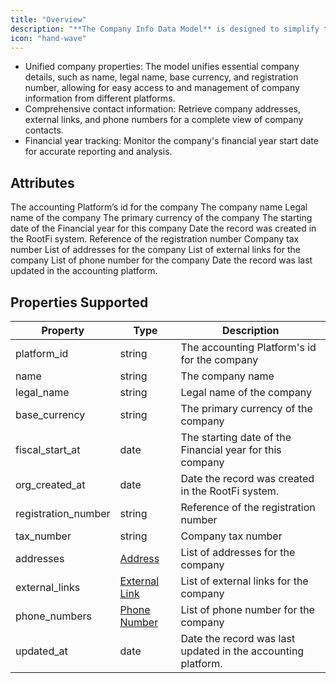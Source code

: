 ```yaml
---
title: "Overview"
description: "**The Company Info Data Model** is designed to simplify the management and retrieval of company-related information across various accounting platforms. "
icon: "hand-wave"
---
```


- Unified company properties: The model unifies essential company details, such as name, legal name, base currency, and registration number, allowing for easy access to and management of company information from different platforms.
- Comprehensive contact information: Retrieve company addresses, external links, and phone numbers for a complete view of company contacts.
- Financial year tracking: Monitor the company's financial year start date for accurate reporting and analysis.

## Attributes

<ResponseField name="platform_id" type="string" required>
  The accounting Platform’s id for the company
</ResponseField>

<ResponseField name="name" type="string" required>
  The company name
</ResponseField>

<ResponseField name="legal_name" type="string" required>
  Legal name of the company
</ResponseField>

<ResponseField name="base_currency" type="string" required>
  The primary currency of the company
</ResponseField>

<ResponseField name="fiscal_start_at" type="date" required>
  The starting date of the Financial year for this company
</ResponseField>

<ResponseField name="org_created_at" type="date" required>
  Date the record was created in the RootFi system.
</ResponseField>

<ResponseField name="registration_number" type="string" required>
  Reference of the registration number
</ResponseField>

<ResponseField name="tax_number" type="string" required>
  Company tax number
</ResponseField>

<ResponseField name="addresses" type="Address" required>
  List of addresses for the company
</ResponseField>

<ResponseField name="external_links" type="External Link" required>
  List of external links for the company
</ResponseField>

<ResponseField name="phone_numbers" type="Phone Number" required>
  List of phone number for the company
</ResponseField>

<ResponseField name="updated_at" type="date" required>
  Date the record was last updated in the accounting platform.
</ResponseField>

## Properties Supported

| Property            | Type                                 | Description                                                  |
| ------------------- | ------------------------------------ | ------------------------------------------------------------ |
| platform_id         | string                               | The accounting Platform's id for the company                 |
| name                | string                               | The company name                                             |
| legal_name          | string                               | Legal name of the company                                    |
| base_currency       | string                               | The primary currency of the company                          |
| fiscal_start_at     | date                                 | The starting date of the Financial year for this company     |
| org_created_at      | date                                 | Date the record was created in the RootFi system.            |
| registration_number | string                               | Reference of the registration number                         |
| tax_number          | string                               | Company tax number                                           |
| addresses           | [Address](/docs/address)             | List of addresses for the company                            |
| external_links      | [External Link](/docs/external-link) | List of external links for the company                       |
| phone_numbers       | [Phone Number](/docs/phone-number)   | List of phone number for the company                         |
| updated_at          | date                                 | Date the record was last updated in the accounting platform. |
